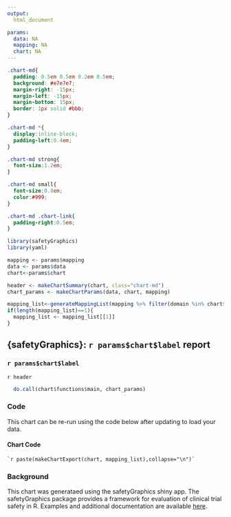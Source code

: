 ```yaml
---
output:
  html_document

params:
  data: NA
  mapping: NA
  chart: NA
---
```



```css

.chart-md{
  padding: 0.5em 0.5em 0.2em 0.5em;
  background: #e7e7e7;
  margin-right: -15px;
  margin-left: -15px;
  margin-bottom: 15px;
  border: 1px solid #bbb;
}

.chart-md *{
  display:inline-block;
  padding-left:0.4em;
}

.chart-md strong{
  font-size:1.2em;
}

.chart-md small{
  font-size:0.8em;
  color:#999;
}

.chart-md .chart-link{
  padding-right:0.5em;
}
```

```r
library(safetyGraphics)
library(yaml)

mapping <- params$mapping
data <- params$data
chart<-params$chart

header <- makeChartSummary(chart, class="chart-md")
chart_params <- makeChartParams(data, chart, mapping)

mapping_list<-generateMappingList(mapping %>% filter(domain %in% chart$domain))
if(length(mapping_list)==1){
  mapping_list <- mapping_list[[1]]
}

```
## {safetyGraphics}: `r params$chart$label` report {.tabset .tabset-fade} 
### `r params$chart$label`

`r header`

```r
  do.call(chart$functions$main, chart_params)
```  

### Code 

This chart can be re-run using the code below after updating to load your data. 

#### Chart Code 

```
`r paste(makeChartExport(chart, mapping_list),collapse="\n")`
```

### Background
This chart was generataed using the safetyGraphics shiny app. The safetyGraphics package provides a framework for evaluation of clinical trial safety in R. Examples and additional documentation are available [here](https://github.com/ASA-DIA-InteractiveSafetyGraphics/safetyGraphics). 

